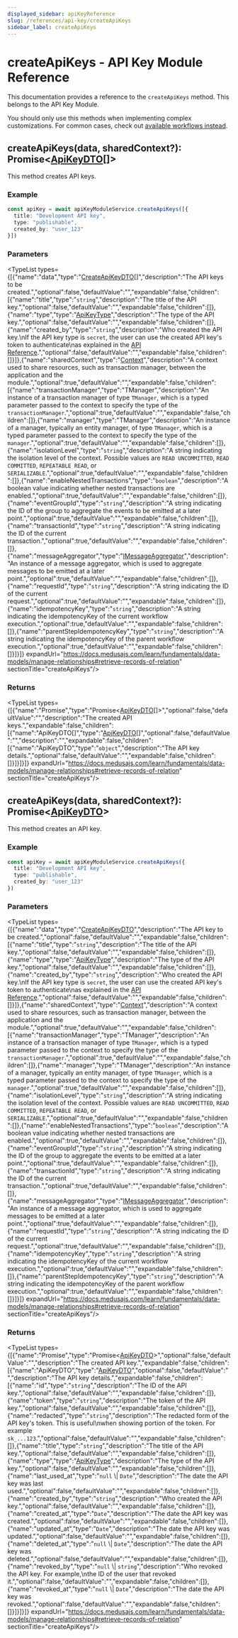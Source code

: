 ```yaml
---
displayed_sidebar: apiKeyReference
slug: /references/api-key/createApiKeys
sidebar_label: createApiKeys
---
```



# createApiKeys - API Key Module Reference

This documentation provides a reference to the `createApiKeys` method. This belongs to the API Key Module.

<Note>

You should only use this methods when implementing complex customizations. For common cases, check out [available workflows instead](/medusa-workflows-reference).

</Note>

## createApiKeys(data, sharedContext?): Promise&#60;[ApiKeyDTO](../../../interfaces/api_key.ApiKeyDTO/page.mdx)[]&#62;

This method creates API keys.

### Example

```ts
const apiKey = await apiKeyModuleService.createApiKeys([{
  title: "Development API key",
  type: "publishable",
  created_by: "user_123"
}])
```

### Parameters

<TypeList types={[{"name":"data","type":"[CreateApiKeyDTO](../../../interfaces/api_key.CreateApiKeyDTO/page.mdx)[]","description":"The API keys to be created.","optional":false,"defaultValue":"","expandable":false,"children":[{"name":"title","type":"`string`","description":"The title of the API key.","optional":false,"defaultValue":"","expandable":false,"children":[]},{"name":"type","type":"[ApiKeyType](../../../types/api_key.ApiKeyType/page.mdx)","description":"The type of the API key.","optional":false,"defaultValue":"","expandable":false,"children":[]},{"name":"created_by","type":"`string`","description":"Who created the API key.\nIf the API key type is `secret`, the user can use the created API key's token to authenticate\nas explained in the [API Reference](https://docs.medusajs.com/api/admin#2-api-token).","optional":false,"defaultValue":"","expandable":false,"children":[]}]},{"name":"sharedContext","type":"[Context](../../../interfaces/api_key.Context/page.mdx)","description":"A context used to share resources, such as transaction manager, between the application and the module.","optional":true,"defaultValue":"","expandable":false,"children":[{"name":"transactionManager","type":"TManager","description":"An instance of a transaction manager of type `TManager`, which is a typed parameter passed to the context to specify the type of the `transactionManager`.","optional":true,"defaultValue":"","expandable":false,"children":[]},{"name":"manager","type":"TManager","description":"An instance of a manager, typically an entity manager, of type `TManager`, which is a typed parameter passed to the context to specify the type of the `manager`.","optional":true,"defaultValue":"","expandable":false,"children":[]},{"name":"isolationLevel","type":"`string`","description":"A string indicating the isolation level of the context. Possible values are `READ UNCOMMITTED`, `READ COMMITTED`, `REPEATABLE READ`, or `SERIALIZABLE`.","optional":true,"defaultValue":"","expandable":false,"children":[]},{"name":"enableNestedTransactions","type":"`boolean`","description":"A boolean value indicating whether nested transactions are enabled.","optional":true,"defaultValue":"","expandable":false,"children":[]},{"name":"eventGroupId","type":"`string`","description":"A string indicating the ID of the group to aggregate the events to be emitted at a later point.","optional":true,"defaultValue":"","expandable":false,"children":[]},{"name":"transactionId","type":"`string`","description":"A string indicating the ID of the current transaction.","optional":true,"defaultValue":"","expandable":false,"children":[]},{"name":"messageAggregator","type":"[IMessageAggregator](../../../interfaces/api_key.IMessageAggregator/page.mdx)","description":"An instance of a message aggregator, which is used to aggregate messages to be emitted at a later point.","optional":true,"defaultValue":"","expandable":false,"children":[]},{"name":"requestId","type":"`string`","description":"A string indicating the ID of the current request.","optional":true,"defaultValue":"","expandable":false,"children":[]},{"name":"idempotencyKey","type":"`string`","description":"A string indicating the idempotencyKey of the current workflow execution.","optional":true,"defaultValue":"","expandable":false,"children":[]},{"name":"parentStepIdempotencyKey","type":"`string`","description":"A string indicating the idempotencyKey of the parent workflow execution.","optional":true,"defaultValue":"","expandable":false,"children":[]}]}]} expandUrl="https://docs.medusajs.com/learn/fundamentals/data-models/manage-relationships#retrieve-records-of-relation" sectionTitle="createApiKeys"/>

### Returns

<TypeList types={[{"name":"Promise","type":"Promise&#60;[ApiKeyDTO](../../../interfaces/api_key.ApiKeyDTO/page.mdx)[]&#62;","optional":false,"defaultValue":"","description":"The created API keys.","expandable":false,"children":[{"name":"ApiKeyDTO[]","type":"[ApiKeyDTO](../../../interfaces/api_key.ApiKeyDTO/page.mdx)[]","optional":false,"defaultValue":"","description":"","expandable":false,"children":[{"name":"ApiKeyDTO","type":"`object`","description":"The API key details.","optional":false,"defaultValue":"","expandable":false,"children":[]}]}]}]} expandUrl="https://docs.medusajs.com/learn/fundamentals/data-models/manage-relationships#retrieve-records-of-relation" sectionTitle="createApiKeys"/>

## createApiKeys(data, sharedContext?): Promise&#60;[ApiKeyDTO](../../../interfaces/api_key.ApiKeyDTO/page.mdx)&#62;

This method creates an API key.

### Example

```ts
const apiKey = await apiKeyModuleService.createApiKeys({
  title: "Development API key",
  type: "publishable",
  created_by: "user_123"
})
```

### Parameters

<TypeList types={[{"name":"data","type":"[CreateApiKeyDTO](../../../interfaces/api_key.CreateApiKeyDTO/page.mdx)","description":"The API key to be created.","optional":false,"defaultValue":"","expandable":false,"children":[{"name":"title","type":"`string`","description":"The title of the API key.","optional":false,"defaultValue":"","expandable":false,"children":[]},{"name":"type","type":"[ApiKeyType](../../../types/api_key.ApiKeyType/page.mdx)","description":"The type of the API key.","optional":false,"defaultValue":"","expandable":false,"children":[]},{"name":"created_by","type":"`string`","description":"Who created the API key.\nIf the API key type is `secret`, the user can use the created API key's token to authenticate\nas explained in the [API Reference](https://docs.medusajs.com/api/admin#2-api-token).","optional":false,"defaultValue":"","expandable":false,"children":[]}]},{"name":"sharedContext","type":"[Context](../../../interfaces/api_key.Context/page.mdx)","description":"A context used to share resources, such as transaction manager, between the application and the module.","optional":true,"defaultValue":"","expandable":false,"children":[{"name":"transactionManager","type":"TManager","description":"An instance of a transaction manager of type `TManager`, which is a typed parameter passed to the context to specify the type of the `transactionManager`.","optional":true,"defaultValue":"","expandable":false,"children":[]},{"name":"manager","type":"TManager","description":"An instance of a manager, typically an entity manager, of type `TManager`, which is a typed parameter passed to the context to specify the type of the `manager`.","optional":true,"defaultValue":"","expandable":false,"children":[]},{"name":"isolationLevel","type":"`string`","description":"A string indicating the isolation level of the context. Possible values are `READ UNCOMMITTED`, `READ COMMITTED`, `REPEATABLE READ`, or `SERIALIZABLE`.","optional":true,"defaultValue":"","expandable":false,"children":[]},{"name":"enableNestedTransactions","type":"`boolean`","description":"A boolean value indicating whether nested transactions are enabled.","optional":true,"defaultValue":"","expandable":false,"children":[]},{"name":"eventGroupId","type":"`string`","description":"A string indicating the ID of the group to aggregate the events to be emitted at a later point.","optional":true,"defaultValue":"","expandable":false,"children":[]},{"name":"transactionId","type":"`string`","description":"A string indicating the ID of the current transaction.","optional":true,"defaultValue":"","expandable":false,"children":[]},{"name":"messageAggregator","type":"[IMessageAggregator](../../../interfaces/api_key.IMessageAggregator/page.mdx)","description":"An instance of a message aggregator, which is used to aggregate messages to be emitted at a later point.","optional":true,"defaultValue":"","expandable":false,"children":[]},{"name":"requestId","type":"`string`","description":"A string indicating the ID of the current request.","optional":true,"defaultValue":"","expandable":false,"children":[]},{"name":"idempotencyKey","type":"`string`","description":"A string indicating the idempotencyKey of the current workflow execution.","optional":true,"defaultValue":"","expandable":false,"children":[]},{"name":"parentStepIdempotencyKey","type":"`string`","description":"A string indicating the idempotencyKey of the parent workflow execution.","optional":true,"defaultValue":"","expandable":false,"children":[]}]}]} expandUrl="https://docs.medusajs.com/learn/fundamentals/data-models/manage-relationships#retrieve-records-of-relation" sectionTitle="createApiKeys"/>

### Returns

<TypeList types={[{"name":"Promise","type":"Promise&#60;[ApiKeyDTO](../../../interfaces/api_key.ApiKeyDTO/page.mdx)&#62;","optional":false,"defaultValue":"","description":"The created API key.","expandable":false,"children":[{"name":"ApiKeyDTO","type":"[ApiKeyDTO](../../../interfaces/api_key.ApiKeyDTO/page.mdx)","optional":false,"defaultValue":"","description":"The API key details.","expandable":false,"children":[{"name":"id","type":"`string`","description":"The ID of the API key.","optional":false,"defaultValue":"","expandable":false,"children":[]},{"name":"token","type":"`string`","description":"The token of the API key.","optional":false,"defaultValue":"","expandable":false,"children":[]},{"name":"redacted","type":"`string`","description":"The redacted form of the API key's token. This is useful\nwhen showing portion of the token. For example `sk_...123`.","optional":false,"defaultValue":"","expandable":false,"children":[]},{"name":"title","type":"`string`","description":"The title of the API key.","optional":false,"defaultValue":"","expandable":false,"children":[]},{"name":"type","type":"[ApiKeyType](../../../types/api_key.ApiKeyType/page.mdx)","description":"The type of the API key.","optional":false,"defaultValue":"","expandable":false,"children":[]},{"name":"last_used_at","type":"`null` \\| `Date`","description":"The date the API key was last used.","optional":false,"defaultValue":"","expandable":false,"children":[]},{"name":"created_by","type":"`string`","description":"Who created the API key.","optional":false,"defaultValue":"","expandable":false,"children":[]},{"name":"created_at","type":"`Date`","description":"The date the API key was created.","optional":false,"defaultValue":"","expandable":false,"children":[]},{"name":"updated_at","type":"`Date`","description":"The date the API key was updated.","optional":false,"defaultValue":"","expandable":false,"children":[]},{"name":"deleted_at","type":"`null` \\| `Date`","description":"The date the API key was deleted.","optional":false,"defaultValue":"","expandable":false,"children":[]},{"name":"revoked_by","type":"`null` \\| `string`","description":"Who revoked the API key. For example,\nthe ID of the user that revoked it.","optional":false,"defaultValue":"","expandable":false,"children":[]},{"name":"revoked_at","type":"`null` \\| `Date`","description":"The date the API key was revoked.","optional":false,"defaultValue":"","expandable":false,"children":[]}]}]}]} expandUrl="https://docs.medusajs.com/learn/fundamentals/data-models/manage-relationships#retrieve-records-of-relation" sectionTitle="createApiKeys"/>
